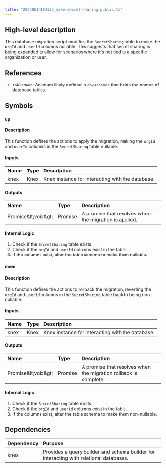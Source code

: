 ```yaml
---
title: "20240614184133_make-secret-sharing-public.ts"
---
```


## High-level description
This database migration script modifies the `SecretSharing` table to make the `orgId` and `userId` columns nullable. This suggests that secret sharing is being expanded to allow for scenarios where it's not tied to a specific organization or user.

## References
- `TableName`: An enum likely defined in `db/schemas` that holds the names of database tables.

## Symbols

### `up`
#### Description
This function defines the actions to apply the migration, making the `orgId` and `userId` columns in the `SecretSharing` table nullable.

#### Inputs
| Name | Type | Description |
|:-----|:-----|:------------|
| knex | Knex | Knex instance for interacting with the database. |

#### Outputs
| Name | Type | Description |
|:-----|:-----|:------------|
| Promise\&lt;void\&gt; | Promise | A promise that resolves when the migration is applied. |

#### Internal Logic
1. Check if the `SecretSharing` table exists.
2. Check if the `orgId` and `userId` columns exist in the table.
3. If the columns exist, alter the table schema to make them nullable.

### `down`
#### Description
This function defines the actions to rollback the migration, reverting the `orgId` and `userId` columns in the `SecretSharing` table back to being non-nullable.

#### Inputs
| Name | Type | Description |
|:-----|:-----|:------------|
| knex | Knex | Knex instance for interacting with the database. |

#### Outputs
| Name | Type | Description |
|:-----|:-----|:------------|
| Promise\&lt;void\&gt; | Promise | A promise that resolves when the migration rollback is complete. |

#### Internal Logic
1. Check if the `SecretSharing` table exists.
2. Check if the `orgId` and `userId` columns exist in the table.
3. If the columns exist, alter the table schema to make them non-nullable.

## Dependencies
| Dependency | Purpose |
|:-----------|:--------|
| knex       | Provides a query builder and schema builder for interacting with relational databases. |

